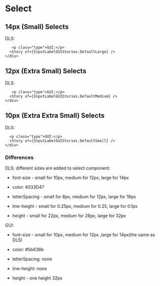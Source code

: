 <style>
  {`
    .flex {
      display: flex;
      align-items: center;
      gap: 16px;
      margin-top:10px
    }
     .type {
      min-width: 40px;
    }
 `}
</style>



<Meta title="SelectOverview" />

# Select

## 14px (Small) Selects

<Canvas>
  <div>
    <div class="flex">
      <p class="type">DLS:</p>
      <Story of={InputLabelStories.DefaultLarge} />

       <p class="type">GUI:</p>
      <Story of={InputLabelGUIStories.DefaultLarge} />
    </div>

  </div>
</Canvas>

## 12px (Extra Small) Selects

<Canvas>
  <div>
    <div class="flex">
      <p class="type">DLS:</p>
      <Story of={InputLabelStories.DefaultMedium} />

       <p class="type">GUI:</p>
      <Story of={InputLabelGUIStories.DefaultMedium} />
    </div>

  </div>
</Canvas>

## 10px (Extra Extra Small) Selects

<Canvas>
  <div>
    <div class="flex">
      <p class="type">DLS:</p>
      <Story of={InputLabelStories.DefaultSmall} />

      <p class="type">GUI:</p>
      <Story of={InputLabelGUIStories.DefaultSmall} />
    </div>

  </div>
</Canvas>

### Differences

DLS: different sizes are added to select component:

- font-size - small for 10px, medium for 12px, large for 14px

- color: #333D47

- letterSpacing - small for 8px, medium for 12px, large for 16px

- line-height - small for 0.25px, medium for 0.25, large for 0.1px

- height - small for 22px, medium for 28px, large for 32px

GUI:

- font-size - small for 10px, medium for 12px ,large for 14px(the same as DLS)

- color: #5b636b

- letterSpacing: none

- line-height: none

- height - one height 32px
